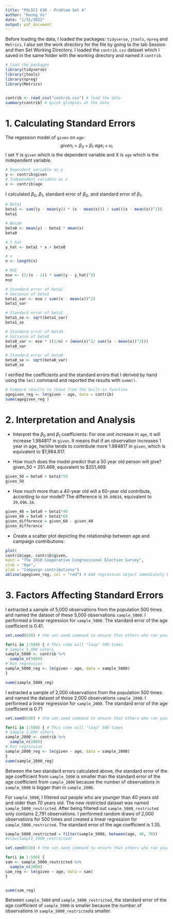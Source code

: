 ```yaml
---
title: "POLSCI 630 - Problem Set 4"
author: "Huong Vu"
date: "1/31/2022"
output: pdf_document
---
```

Before loading the data, I loaded the packages: `tidyverse`, `jtools`, `npreg` and `Metrics`. I also set the work directory for the file by going to the tab Session and then Set Working Directory. I loaded the `contrib.csv` dataset which I saved in the same folder with the working directory and named it `contrib`.

```r
# load the packages
library(tidyverse)
library(jtools)
library(npreg)
library(Metrics)


contrib <- read_csv("contrib.csv") # load the data
summary(contrib) # quick glimpses at the data
```

# 1. Calculating Standard Errors
The regession model of `given` on `age`:
$$given_i = \beta_0 + \beta_1 \ age_i +  u_i$$
I set Y is `given` which is the dependent variable and X is `age` which is the independent variable. 

```r
# Dependent variable as y
y <- contrib$given
# Independent variable as x
x <- contrib$age
```

I calculated $\beta_0$, $\beta_1$, standard error of $\beta_0$, and standard error of $\beta_1$.

```r
# Beta1
beta1 <- sum((y - mean(y)) * (x - mean(x))) / sum(((x - mean(x))^2))
beta1

# Beta0
beta0 <- mean(y) - beta1 * mean(x)
beta0

# Y hat
y_hat <- beta1 * x + beta0

# n
n <- length(x)

# MSE
mse <- (1/(n - 2)) * sum((y - y_hat)^2)
mse

# Standard error of beta1
# Variance of beta1
beta1_var <- mse / sum((x - mean(x))^2)
beta1_var

# Standard error of beta1
beta1_se <- sqrt(beta1_var)
beta1_se

# Standard error of beta0
# Variance of beta0
beta0_var <- mse * ((1/n) + (mean(x)^2/ sum((x - mean(x))^2)))
beta0_var

# Standard error of beta0
beta0_se <- sqrt(beta0_var)
beta0_se

```

I verified the coefficients and the standard errors that I derived by hand using the `lm()` command and reported the results with `summ()`.

```r
# Compare results to those from the built-in function
agegiven_reg <- lm(given ~ age, data = contrib)
summ(agegiven_reg )
```

# 2. Interpretation and Analysis

* Interpret the $\beta_0$  and $\beta_1$  coefficients: For one unit increase in `age`, it will increase 1.984817 in `given`. It means that if an observation increases 1 year in age, he/she tends to contribute more 1.984817 in `given`, which is equivalent to $1,984.817.

* How much does the model predict that a 50 year old person will give? given_50 = 251.469, equivalent to $251,469
```r
given_50 = beta0 + beta1*50
given_50
```

* How much more than a 40-year old will a 60-year old contribute, according to our model? The difference is `39.69634`, equivalent to `39,696.34`.

```r
given_40 = beta0 + beta1*40
given_60 = beta0 + beta1*60
given_difference = given_60 - given_40
given_difference
```


* Create a scatter plot depicting the relationship between age and campaign contributions:

```r
plot(
contrib$age, contrib$given,
main = "The 2018 Cooperative Congressional Election Survey",
xlab = "Age",
ylab = "Campaign contributions")
abline(agegiven_reg, col = "red") # Add regression object immediately below plot()
```

# 3. Factors Affecting Standard Errors

I extracted a sample of 5,000 observations from the population 500 times and named the dataset of these 5,000 observations `sample_5000`. I performed a linear regression for `sample_5000`. The standard error of the age coefficient is 0.41.

```r
set.seed(630) # the set.seed command to ensure that others who run your code will get the same results

for(i in 1:500) { # This code will "loop" 500 times
# Sample 5,000 voters
sample_5000 <- contrib %>%
  sample_n(5000)
# Run regression
sample_5000_reg <- lm(given ~ age, data = sample_5000)
}

summ(sample_5000_reg)


```


I extracted a sample of 2,000 observations from the population 500 times and named the dataset of these 2,000 observations `sample_2000`. I performed a linear regression for `sample_2000`. The standard error of the age coefficient is 0.71

```r

set.seed(630) # the set.seed command to ensure that others who run your code will get the same results

for(i in 1:500) { # This code will "loop" 500 times
# Sample 2,000 voters
sample_2000 <- contrib %>%
  sample_n(2000)
# Run regression
sample_2000_reg <- lm(given ~ age, data = sample_2000)
}
summ(sample_2000_reg)

```


Between the two standard errors calculated above, the standard error of the age coefficient from `sample_5000` is smaller than the standard error of the age coefficient from `sample_2000` because the number of observations in `sample_5000` is bigger than in `sample_2000`.  


For `sample_5000`, I filtered out people who are younger than 40 years old and older than 70 years old. The new restricted dataset was named `sample_5000_restricted`. After being filtered out `sample_5000_restricted` only contains 2,791 observations. I performed random draws of 2,000 observations for 500 times and created a linear regression for `sample_5000_restricted`. The standard error of the age coefficient is 1.35.

```r
sample_5000_restricted = filter(sample_5000, between(age, 40, 70))
#View(sample_5000_restricted)

set.seed(630) # the set.seed command to ensure that others who run your code will get the same results

for(i in 1:500) {
sam <- sample_5000_restricted %>%
  sample_n(2000)
sam_reg <- lm(given ~ age, data = sam)
}


summ(sam_reg)
```

Between `sample_5000` and `sample_5000_restricted`, the standard error of the age coefficient of `sample_5000` is smaller because the number of observations in `sample_5000_restricted `is smaller.
